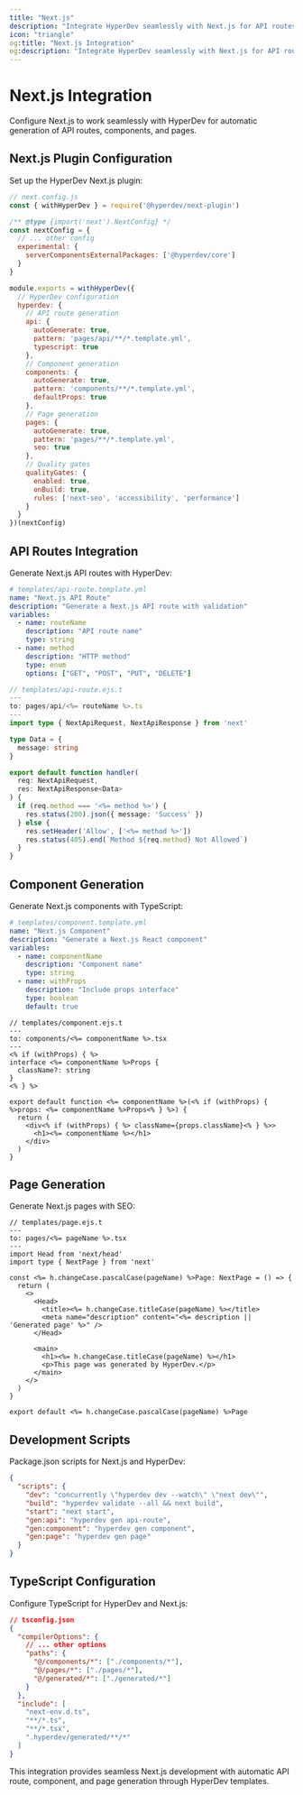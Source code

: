 ```yaml
---
title: "Next.js"
description: "Integrate HyperDev seamlessly with Next.js for API routes, components, and pages generation."
icon: "triangle"
og:title: "Next.js Integration"
og:description: "Integrate HyperDev seamlessly with Next.js for API routes, components, and pages generation."
---
```


# Next.js Integration

Configure Next.js to work seamlessly with HyperDev for automatic generation of API routes, components, and pages.

## Next.js Plugin Configuration

Set up the HyperDev Next.js plugin:

```javascript
// next.config.js
const { withHyperDev } = require('@hyperdev/next-plugin')

/** @type {import('next').NextConfig} */
const nextConfig = {
  // ... other config
  experimental: {
    serverComponentsExternalPackages: ['@hyperdev/core']
  }
}

module.exports = withHyperDev({
  // HyperDev configuration
  hyperdev: {
    // API route generation
    api: {
      autoGenerate: true,
      pattern: 'pages/api/**/*.template.yml',
      typescript: true
    },
    // Component generation
    components: {
      autoGenerate: true,
      pattern: 'components/**/*.template.yml',
      defaultProps: true
    },
    // Page generation
    pages: {
      autoGenerate: true,
      pattern: 'pages/**/*.template.yml',
      seo: true
    },
    // Quality gates
    qualityGates: {
      enabled: true,
      onBuild: true,
      rules: ['next-seo', 'accessibility', 'performance']
    }
  }
})(nextConfig)
```

## API Routes Integration

Generate Next.js API routes with HyperDev:

```yaml
# templates/api-route.template.yml
name: "Next.js API Route"
description: "Generate a Next.js API route with validation"
variables:
  - name: routeName
    description: "API route name"
    type: string
  - name: method
    description: "HTTP method"
    type: enum
    options: ["GET", "POST", "PUT", "DELETE"]
```

```typescript
// templates/api-route.ejs.t
---
to: pages/api/<%= routeName %>.ts
---
import type { NextApiRequest, NextApiResponse } from 'next'

type Data = {
  message: string
}

export default function handler(
  req: NextApiRequest,
  res: NextApiResponse<Data>
) {
  if (req.method === '<%= method %>') {
    res.status(200).json({ message: 'Success' })
  } else {
    res.setHeader('Allow', ['<%= method %>'])
    res.status(405).end(`Method ${req.method} Not Allowed`)
  }
}
```

## Component Generation

Generate Next.js components with TypeScript:

```yaml
# templates/component.template.yml
name: "Next.js Component"
description: "Generate a Next.js React component"
variables:
  - name: componentName
    description: "Component name"
    type: string
  - name: withProps
    description: "Include props interface"
    type: boolean
    default: true
```

```tsx
// templates/component.ejs.t
---
to: components/<%= componentName %>.tsx
---
<% if (withProps) { %>
interface <%= componentName %>Props {
  className?: string
}
<% } %>

export default function <%= componentName %>(<% if (withProps) { %>props: <%= componentName %>Props<% } %>) {
  return (
    <div<% if (withProps) { %> className={props.className}<% } %>>
      <h1><%= componentName %></h1>
    </div>
  )
}
```

## Page Generation

Generate Next.js pages with SEO:

```tsx
// templates/page.ejs.t
---
to: pages/<%= pageName %>.tsx
---
import Head from 'next/head'
import type { NextPage } from 'next'

const <%= h.changeCase.pascalCase(pageName) %>Page: NextPage = () => {
  return (
    <>
      <Head>
        <title><%= h.changeCase.titleCase(pageName) %></title>
        <meta name="description" content="<%= description || 'Generated page' %>" />
      </Head>
      
      <main>
        <h1><%= h.changeCase.titleCase(pageName) %></h1>
        <p>This page was generated by HyperDev.</p>
      </main>
    </>
  )
}

export default <%= h.changeCase.pascalCase(pageName) %>Page
```

## Development Scripts

Package.json scripts for Next.js and HyperDev:

```json
{
  "scripts": {
    "dev": "concurrently \"hyperdev dev --watch\" \"next dev\"",
    "build": "hyperdev validate --all && next build",
    "start": "next start",
    "gen:api": "hyperdev gen api-route",
    "gen:component": "hyperdev gen component",
    "gen:page": "hyperdev gen page"
  }
}
```

## TypeScript Configuration

Configure TypeScript for HyperDev and Next.js:

```json
// tsconfig.json
{
  "compilerOptions": {
    // ... other options
    "paths": {
      "@/components/*": ["./components/*"],
      "@/pages/*": ["./pages/*"],
      "@/generated/*": ["./generated/*"]
    }
  },
  "include": [
    "next-env.d.ts",
    "**/*.ts",
    "**/*.tsx",
    ".hyperdev/generated/**/*"
  ]
}
```

This integration provides seamless Next.js development with automatic API route, component, and page generation through HyperDev templates.